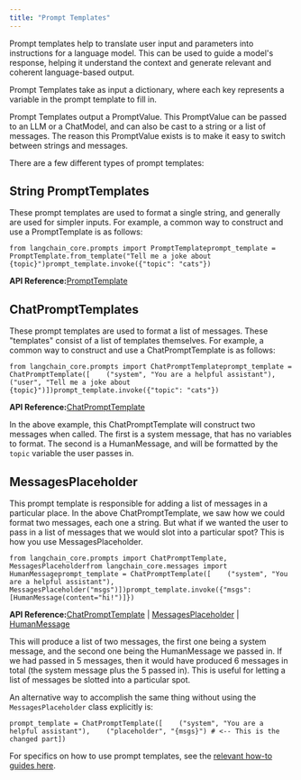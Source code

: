 ```yaml
---
title: "Prompt Templates"
---
```


Prompt templates help to translate user input and parameters into instructions for a language model. This can be used to guide a model's response, helping it understand the context and generate relevant and coherent language-based output.

Prompt Templates take as input a dictionary, where each key represents a variable in the prompt template to fill in.

Prompt Templates output a PromptValue. This PromptValue can be passed to an LLM or a ChatModel, and can also be cast to a string or a list of messages. The reason this PromptValue exists is to make it easy to switch between strings and messages.

There are a few different types of prompt templates:

## String PromptTemplates

These prompt templates are used to format a single string, and generally are used for simpler inputs. For example, a common way to construct and use a PromptTemplate is as follows:

```
from langchain_core.prompts import PromptTemplateprompt_template = PromptTemplate.from_template("Tell me a joke about {topic}")prompt_template.invoke({"topic": "cats"})
```

**API Reference:**[PromptTemplate](https://python.langchain.com/api_reference/core/prompts/langchain_core.prompts.prompt.PromptTemplate.html)

## ChatPromptTemplates

These prompt templates are used to format a list of messages. These "templates" consist of a list of templates themselves. For example, a common way to construct and use a ChatPromptTemplate is as follows:

```
from langchain_core.prompts import ChatPromptTemplateprompt_template = ChatPromptTemplate([    ("system", "You are a helpful assistant"),    ("user", "Tell me a joke about {topic}")])prompt_template.invoke({"topic": "cats"})
```

**API Reference:**[ChatPromptTemplate](https://python.langchain.com/api_reference/core/prompts/langchain_core.prompts.chat.ChatPromptTemplate.html)

In the above example, this ChatPromptTemplate will construct two messages when called. The first is a system message, that has no variables to format. The second is a HumanMessage, and will be formatted by the `topic` variable the user passes in.

## MessagesPlaceholder

This prompt template is responsible for adding a list of messages in a particular place. In the above ChatPromptTemplate, we saw how we could format two messages, each one a string. But what if we wanted the user to pass in a list of messages that we would slot into a particular spot? This is how you use MessagesPlaceholder.

```
from langchain_core.prompts import ChatPromptTemplate, MessagesPlaceholderfrom langchain_core.messages import HumanMessageprompt_template = ChatPromptTemplate([    ("system", "You are a helpful assistant"),    MessagesPlaceholder("msgs")])prompt_template.invoke({"msgs": [HumanMessage(content="hi!")]})
```

**API Reference:**[ChatPromptTemplate](https://python.langchain.com/api_reference/core/prompts/langchain_core.prompts.chat.ChatPromptTemplate.html) | [MessagesPlaceholder](https://python.langchain.com/api_reference/core/prompts/langchain_core.prompts.chat.MessagesPlaceholder.html) | [HumanMessage](https://python.langchain.com/api_reference/core/messages/langchain_core.messages.human.HumanMessage.html)

This will produce a list of two messages, the first one being a system message, and the second one being the HumanMessage we passed in. If we had passed in 5 messages, then it would have produced 6 messages in total (the system message plus the 5 passed in). This is useful for letting a list of messages be slotted into a particular spot.

An alternative way to accomplish the same thing without using the `MessagesPlaceholder` class explicitly is:

```
prompt_template = ChatPromptTemplate([    ("system", "You are a helpful assistant"),    ("placeholder", "{msgs}") # <-- This is the changed part])
```

For specifics on how to use prompt templates, see the [relevant how-to guides here](/src/oss/how_to/#prompt-templates).
